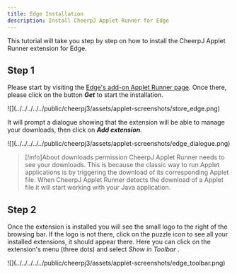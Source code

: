 ```yaml
---
title: Edge Installation
description: Install CheerpJ Applet Runner for Edge
---
```



This tutorial will take you step by step on how to install the CheerpJ Applet Runner extension for Edge.

<LinkButton
	href="https://microsoftedge.microsoft.com/addons/detail/cheerpj-applet-runner/ebfcpaoldmijengghefpohddmfpndmic"
	label="Add to Edge"
	type="primary"
	iconRight="ri:edge-fill"
/>

## Step 1

Please start by visiting the [Edge's add-on Applet Runner page](https://microsoftedge.microsoft.com/addons/detail/cheerpj-applet-runner/ebfcpaoldmijengghefpohddmfpndmic). Once there, please click on the button _**Get**_ to start the installation.

<div class="mx-24">![](../../../../../public/cheerpj3/assets/applet-screenshots/store_edge.png)</div>

It will prompt a dialogue showing that the extension will be able to manage your downloads, then click on _**Add extension**._

<div class="mx-24">
	![](../../../../../public/cheerpj3/assets/applet-screenshots/edge_dialogue.png)
</div>

> [!info]About downloads permission
> CheerpJ Applet Runner needs to see your downloads. This is because the classic way to run Applet applications is by triggering the download of its corresponding Applet file. When CheerpJ Applet Runner detects the download of a Applet file it will start working with your Java application.

## Step 2

Once the extension is installed you will see the small logo to the right of the browsing bar. If the logo is not there, click on the puzzle icon to see all your installed extensions, it should appear there. Here you can click on the extension's menu (three dots) and select _*Show in Toolbar*_ .

<div class="mx-24">
	![](../../../../../public/cheerpj3/assets/applet-screenshots/edge_toolbar.png)
</div>
